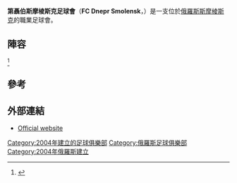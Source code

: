 {{Infobox football club
|clubname   = 第聶伯斯摩棱斯克足球會
|image      = <!-- 檔案不存在 [[File:Logo_of_FC_Dnepr_Smolensk.gif|File:Logo of FC Dnepr Smolensk.gif]] ，可從英文維基百科取得 -->
|fullname   = Football Dnepr Smolensk
|nickname   =
|founded    = {{Start date and age|2004}}
|dissolved  =
|ground     = [[Spartak_Stadium_(Smolensk)|Spartak Stadium]]
|capacity   = 12,500
|chairman   = Nikolai Yermakov
|manager    = [[Vladimir_Silovanov|Vladimir Silovanov]]
| league    = 
| season    = 
| position  = 
|pattern_la1= | pattern_b1= | pattern_ra1= |
|leftarm1=| body1=| rightarm1=| shorts1=| socks1=|
|pattern_la2= | pattern_b2= | pattern_ra2= |
|leftarm2=| body2=| rightarm2=| shorts2=| socks2=|
}}
<!-- 檔案不存在 [[File:Logo_of_FC_Smolensk.gif|150px]] ，可從英文維基百科取得 -->
'''第聶伯斯摩棱斯克足球會'''（'''FC Dnepr Smolensk'''，{{lang-ru|ФК «Днепр» Смоленск}}）是一支位於[[俄羅斯|俄羅斯]][[斯摩棱斯克|斯摩棱斯克]]的職業足球會。

==陣容==
{{updated|2016年3月14日}}<ref>{{Cite web |url=http://www.pfl-russia.com/competitions/season-2015-2016/west/?SECTION_ID=57&ELEMENT_ID=247 |title=PFL website |access-date=2016-04-11 |archive-date=2017-07-20 |archive-url=https://web.archive.org/web/20170720064734/https://www.pfl-russia.com/competitions/season-2015-2016/west/?SECTION_ID=57&ELEMENT_ID=247 |dead-url=no }}</ref>

{{Fs start}}
{{Fs player|no=|pos=GK|nat=RUS|name=[[Pavel_Dronov|Pavel Dronov]]}}
{{Fs player|no=|pos=DF|nat=RUS|name=Maksim Artyomov}}
{{Fs player|no=|pos=DF|nat=RUS|name=[[Ilya_Bannov|Ilya Bannov]]}}
{{Fs player|no=|pos=DF|nat=RUS|name=[[Andrey_Blyndu|Andrey Blyndu]]}}
{{Fs player|no=|pos=DF|nat=RUS|name=[[Sergei_Chernetsov|Sergei Chernetsov]]}}
{{Fs player|no=|pos=DF|nat=RUS|name=Vladislav Korneyev}}
{{Fs player|no=|pos=DF|nat=RUS|name=[[Nikita_Pankevich|Nikita Pankevich]]}}
{{Fs player|no=|pos=DF|nat=RUS|name=[[Denis_Prokopenko_(Russian_footballer)|Denis Prokopenko]]}}
{{Fs player|no=|pos=DF|nat=RUS|name=Anton Sekhin}}
{{Fs player|no=|pos=DF|nat=RUS|name=[[Vyacheslav_Yemelyanenko|Vyacheslav Yemelyanenko]]}}
{{Fs player|no=|pos=MF|nat=RUS|name=[[Roman_Bykov|Roman Bykov]]}}
{{Fs player|no=|pos=MF|nat=RUS|name=[[Sergei_Yuryevich_Davydov|Sergei Davydov]]}}
{{Fs player|no=|pos=MF|nat=RUS|name=[[Ilya_Fyodorov_(footballer,_born_1996)|Ilya Fyodorov]]}}
{{fs mid}}
{{Fs player|no=|pos=MF|nat=RUS|name=[[Anrik_Gadzhiyev|Anrik Gadzhiyev]]}}
{{Fs player|no=|pos=MF|nat=RUS|name=[[Daniil_Mitin|Daniil Mitin]]}}
{{Fs player|no=|pos=MF|nat=RUS|name=[[Mikhail_Petrusyov|Mikhail Petrusyov]]}}
{{Fs player|no=|pos=MF|nat=RUS|name=[[Kirill_Plotnikov|Kirill Plotnikov]]}}
{{Fs player|no=|pos=MF|nat=RUS|name=Dmitri Salenkov}}
{{Fs player|no=|pos=MF|nat=RUS|name=[[Nikita_Sokolov|Nikita Sokolov]]}}
{{Fs player|no=|pos=MF|nat=RUS|name=[[Maksim_Terentyev|Maksim Terentyev]]}}
{{Fs player|no=|pos=MF|nat=RUS|name=[[Bekkhan_Usmanov|Bekkhan Usmanov]]}}
{{Fs player|no=|pos=FW|nat=RUS|name=[[Vasili_Meshkovskiy|Vasili Meshkovskiy]]}}
{{Fs player|no=|pos=FW|nat=RUS|name=[[Andrei_Prudnikov|Andrei Prudnikov]]}}
{{fs player|no=|pos=FW|nat=RUS|name=[[Igor_Sapronov|Igor Sapronov]]}}
{{fs player|no=|pos=FW|nat=RUS|name=[[Andrei_Vshivtsev|Andrei Vshivtsev]]}}
<!--
-->
{{Fs end}}

==參考==
{{Reflist}}

==外部連結==
*[http://www.fc-dnepr.smolensk.ru/ Official website] {{Wayback|url=http://www.fc-dnepr.smolensk.ru/ |date=20090406002104 }}

[[Category:2004年建立的足球俱樂部|Category:2004年建立的足球俱樂部]]
[[Category:俄羅斯足球俱樂部|Category:俄羅斯足球俱樂部]]
[[Category:2004年俄羅斯建立|Category:2004年俄羅斯建立]]